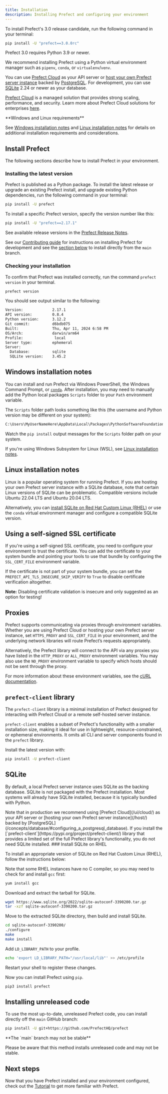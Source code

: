 ```yaml
---
title: Installation
description: Installing Prefect and configuring your environment
---
```


To install Prefect's 3.0 release candidate, run the following command in your terminal:

```bash
pip install -U "prefect==3.0.0rc"
```

Prefect 3.0 requires Python 3.9 or newer.

We recommend installing Prefect using a Python virtual environment manager such as `pipenv`, `conda`, or `virtualenv`/`venv`.

You can use [Prefect Cloud](/ui/cloud/) as your API server or [host your own Prefect server instance](/host/) backed by [PostgreSQL](/concepts/database/#configuring_a_postgresql_database).
For development, you can use [SQLite](/concepts/database/#configuring_a_sqlite_database) 2.24 or newer as your database.

[Prefect Cloud](/cloud/) is a managed solution that provides strong scaling, performance, and security.
Learn more about Prefect Cloud solutions for enterprises [here](https://www.prefect.io/pricing).

<Info>
**Windows and Linux requirements**

See [Windows installation notes](#windows-installation-notes) and [Linux installation notes](#linux-installation-notes) for details on additional installation requirements and considerations.
</Info>
## Install Prefect

The following sections describe how to install Prefect in your environment.

### Installing the latest version

Prefect is published as a Python package.
To install the latest release or upgrade an existing Prefect install, and upgrade existing Python dependencies, run the following command in your terminal:

```bash
pip install -U prefect
```

To install a specific Prefect version, specify the version number like this:

```bash
pip install -U "prefect==2.17.1"
```

See available release versions in the [Prefect Release Notes](https://github.com/PrefectHQ/prefect/blob/main/RELEASE-NOTES.md).

See our [Contributing guide](/contributing/overview/) for instructions on installing Prefect for development and see the [section below](#installing_unreleased_code) to install directly from the `main` branch.

### Checking your installation

To confirm that Prefect was installed correctly, run the command `prefect version` in your terminal.

```bash
prefect version
```

You should see output similar to the following:

```bash
Version:             2.17.1
API version:         0.8.4
Python version:      3.12.2
Git commit:          d6bdb075
Built:               Thu, Apr 11, 2024 6:58 PM
OS/Arch:             darwin/arm64
Profile:              local
Server type:         ephemeral
Server:
  Database:          sqlite
  SQLite version:    3.45.2
```

## Windows installation notes

You can install and run Prefect via Windows PowerShell, the Windows Command Prompt, or [`conda`](https://docs.conda.io/projects/conda/en/latest/user-guide/install/windows.html). After installation, you may need to manually add the Python local packages `Scripts` folder to your `Path` environment variable.

The `Scripts` folder path looks something like this (the username and Python version may be different on your system):

```bash
C:\Users\MyUserNameHere\AppData\Local\Packages\PythonSoftwareFoundation.Python.3.11_qbz5n2kfra8p0\LocalCache\local-packages\Python311\Scripts
```

Watch the `pip install` output messages for the `Scripts` folder path on your system.

If you're using Windows Subsystem for Linux (WSL), see [Linux installation notes](#linux-installation-notes).

## Linux installation notes

Linux is a popular operating system for running Prefect.
If you are hosting your own Prefect server instance with a SQLite database, note that certain Linux versions of SQLite can be problematic.
Compatible versions include Ubuntu 22.04 LTS and Ubuntu 20.04 LTS.

Alternatively, you can [install SQLite on Red Hat Custom Linux (RHEL)](#install-sqlite-on-rhel) or use the `conda` virtual environment manager and configure a compatible SQLite version.

## Using a self-signed SSL certificate

If you're using a self-signed SSL certificate, you need to configure your environment to trust the certificate.
You can add the certificate to your system bundle and pointing your tools to use that bundle by configuring the `SSL_CERT_FILE` environment variable.

If the certificate is not part of your system bundle, you can set the
`PREFECT_API_TLS_INSECURE_SKIP_VERIFY` to `True` to disable certificate verification altogether.

**Note:** Disabling certificate validation is insecure and only suggested as an option for testing!

## Proxies

Prefect supports communicating via proxies through environment variables.
Whether you are using Prefect Cloud or hosting your own Prefect server instance, set `HTTPS_PROXY` and `SSL_CERT_FILE` in your environment, and the underlying network libraries will route Prefect’s requests appropriately.

Alternatively, the Prefect library will connect to the API via any proxies you have listed in the `HTTP_PROXY` or `ALL_PROXY` environment variables.
You may also use the `NO_PROXY` environment variable to specify which hosts should not be sent through the proxy.

For more information about these environment variables, see the [cURL documentation](https://everything.curl.dev/usingcurl/proxies/env).

## `prefect-client` library

The `prefect-client` library is a minimal installation of Prefect designed for interacting with Prefect Cloud or a remote self-hosted server instance.

`prefect-client` enables a subset of Prefect's functionality with a smaller installation size, making it ideal for use in lightweight, resource-constrained, or ephemeral environments.
It omits all CLI and server components found in the `prefect` library.

Install the latest version with:

```bash
pip install -U prefect-client
```

## SQLite

By default, a local Prefect server instance uses SQLite as the backing database.
SQLite is not packaged with the Prefect installation.
Most systems will already have SQLite installed, because it is typically bundled with Python.

<Note>
    Note that in production we recommend using [Prefect Cloud](/ui/cloud/) as your API server or [hosting your own Prefect server instance](/host/) backed by [PostgreSQL](/concepts/database/#configuring_a_postgresql_database).
</Note>
<Info>
    If you install the [`prefect-client`](https://pypi.org/project/prefect-client/) library that provides a limited set of the full Prefect library's functionality, you do not need SQLite installed.
</Info>
### Install SQLite on RHEL

To install an appropriate version of SQLite on Red Hat Custom Linux (RHEL), follow the instructions below:

<Accordion title="Expand for instructions">

Note that some RHEL instances have no C compiler, so you may need to check for and install `gcc` first:

```bash
yum install gcc
```

Download and extract the tarball for SQLite.

```bash
wget https://www.sqlite.org/2022/sqlite-autoconf-3390200.tar.gz
tar -xzf sqlite-autoconf-3390200.tar.gz
```

Move to the extracted SQLite directory, then build and install SQLite.

```bash
cd sqlite-autoconf-3390200/
./configure
make
make install
```

Add `LD_LIBRARY_PATH` to your profile.

```bash
echo 'export LD_LIBRARY_PATH="/usr/local/lib"' >> /etc/profile
```

Restart your shell to register these changes.

Now you can install Prefect using `pip`.

```bash
pip3 install prefect
```
</Accordion>

## Installing unreleased code

To use the most up-to-date, unreleased Prefect code, you can install directly off the `main` GitHub branch:

```bash
pip install -U git+https://github.com/PrefectHQ/prefect
```

<Warning>
**The `main` branch may not be stable**


Please be aware that this method installs unreleased code and may not be stable.
</Warning>

## Next steps

Now that you have Prefect installed and your environment configured, check out the [Tutorial](/tutorial/) to get more familiar with Prefect.